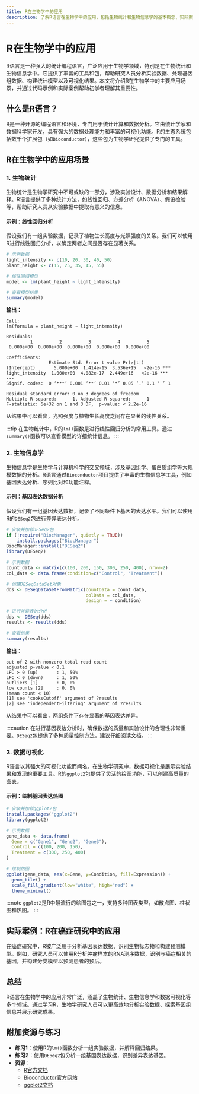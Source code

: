 ```yaml
---
title: R在生物学中的应用
description: 了解R语言在生物学中的应用，包括生物统计和生物信息学的基本概念、实际案例和代码示例。
---
```


# R在生物学中的应用

R语言是一种强大的统计编程语言，广泛应用于生物学领域，特别是在生物统计和生物信息学中。它提供了丰富的工具和包，帮助研究人员分析实验数据、处理基因组数据、构建统计模型以及可视化结果。本文将介绍R在生物学中的主要应用场景，并通过代码示例和实际案例帮助初学者理解其重要性。

## 什么是R语言？

R是一种开源的编程语言和环境，专门用于统计计算和数据分析。它由统计学家和数据科学家开发，具有强大的数据处理能力和丰富的可视化功能。R的生态系统包括数千个扩展包（如`Bioconductor`），这些包为生物学研究提供了专门的工具。

## R在生物学中的应用场景

### 1. 生物统计

生物统计是生物学研究中不可或缺的一部分，涉及实验设计、数据分析和结果解释。R语言提供了多种统计方法，如线性回归、方差分析（ANOVA）、假设检验等，帮助研究人员从实验数据中提取有意义的信息。

#### 示例：线性回归分析

假设我们有一组实验数据，记录了植物生长高度与光照强度的关系。我们可以使用R进行线性回归分析，以确定两者之间是否存在显著关系。

```r
# 示例数据
light_intensity <- c(10, 20, 30, 40, 50)
plant_height <- c(15, 25, 35, 45, 55)

# 线性回归模型
model <- lm(plant_height ~ light_intensity)

# 查看模型结果
summary(model)
```

**输出：**
```
Call:
lm(formula = plant_height ~ light_intensity)

Residuals:
         1          2          3          4          5 
 0.000e+00  0.000e+00  0.000e+00  0.000e+00  0.000e+00 

Coefficients:
                Estimate Std. Error t value Pr(>|t|)    
(Intercept)       5.000e+00  1.414e-15  3.536e+15   <2e-16 ***
light_intensity  1.000e+00  4.082e-17  2.449e+16   <2e-16 ***
---
Signif. codes:  0 ‘***’ 0.001 ‘**’ 0.01 ‘*’ 0.05 ‘.’ 0.1 ‘ ’ 1

Residual standard error: 0 on 3 degrees of freedom
Multiple R-squared:      1,	Adjusted R-squared:      1 
F-statistic: 6e+32 on 1 and 3 DF,  p-value: < 2.2e-16
```

从结果中可以看出，光照强度与植物生长高度之间存在显著的线性关系。

:::tip
在生物统计中，R的`lm()`函数是进行线性回归分析的常用工具。通过`summary()`函数可以查看模型的详细统计信息。
:::

### 2. 生物信息学

生物信息学是生物学与计算机科学的交叉领域，涉及基因组学、蛋白质组学等大规模数据的分析。R语言通过`Bioconductor`项目提供了丰富的生物信息学工具，例如基因表达分析、序列比对和功能注释。

#### 示例：基因表达数据分析

假设我们有一组基因表达数据，记录了不同条件下基因的表达水平。我们可以使用R的`DESeq2`包进行差异表达分析。

```r
# 安装并加载DESeq2包
if (!require("BiocManager", quietly = TRUE))
    install.packages("BiocManager")
BiocManager::install("DESeq2")
library(DESeq2)

# 示例数据
count_data <- matrix(c(100, 200, 150, 300, 250, 400), nrow=2)
col_data <- data.frame(condition=c("Control", "Treatment"))

# 创建DESeqDataSet对象
dds <- DESeqDataSetFromMatrix(countData = count_data,
                              colData = col_data,
                              design = ~ condition)

# 进行差异表达分析
dds <- DESeq(dds)
results <- results(dds)

# 查看结果
summary(results)
```

**输出：**
```
out of 2 with nonzero total read count
adjusted p-value < 0.1
LFC > 0 (up)       : 1, 50%
LFC < 0 (down)     : 1, 50%
outliers [1]       : 0, 0%
low counts [2]     : 0, 0%
(mean count < 10)
[1] see 'cooksCutoff' argument of ?results
[2] see 'independentFiltering' argument of ?results
```

从结果中可以看出，两组条件下存在显著的基因表达差异。

:::caution
在进行基因表达分析时，确保数据的质量和实验设计的合理性非常重要。`DESeq2`包提供了多种质量控制方法，建议仔细阅读文档。
:::

### 3. 数据可视化

R语言以其强大的可视化功能而闻名。在生物学研究中，数据可视化是展示实验结果和发现的重要工具。R的`ggplot2`包提供了灵活的绘图功能，可以创建高质量的图表。

#### 示例：绘制基因表达热图

```r
# 安装并加载ggplot2包
install.packages("ggplot2")
library(ggplot2)

# 示例数据
gene_data <- data.frame(
  Gene = c("Gene1", "Gene2", "Gene3"),
  Control = c(100, 200, 150),
  Treatment = c(300, 250, 400)
)

# 绘制热图
ggplot(gene_data, aes(x=Gene, y=Condition, fill=Expression)) +
  geom_tile() +
  scale_fill_gradient(low="white", high="red") +
  theme_minimal()
```

:::note
`ggplot2`是R中最流行的绘图包之一，支持多种图表类型，如散点图、柱状图和热图。
:::

## 实际案例：R在癌症研究中的应用

在癌症研究中，R被广泛用于分析基因表达数据、识别生物标志物和构建预测模型。例如，研究人员可以使用R分析肿瘤样本的RNA测序数据，识别与癌症相关的基因，并构建分类模型以预测患者的预后。

## 总结

R语言在生物学中的应用非常广泛，涵盖了生物统计、生物信息学和数据可视化等多个领域。通过学习R，生物学研究人员可以更高效地分析实验数据、探索基因组信息并展示研究成果。

## 附加资源与练习

- **练习1**：使用R的`lm()`函数分析一组实验数据，并解释回归结果。
- **练习2**：使用`DESeq2`包分析一组基因表达数据，识别差异表达基因。
- **资源**：
  - [R官方文档](https://www.r-project.org/)
  - [Bioconductor官方网站](https://bioconductor.org/)
  - [ggplot2文档](https://ggplot2.tidyverse.org/)
